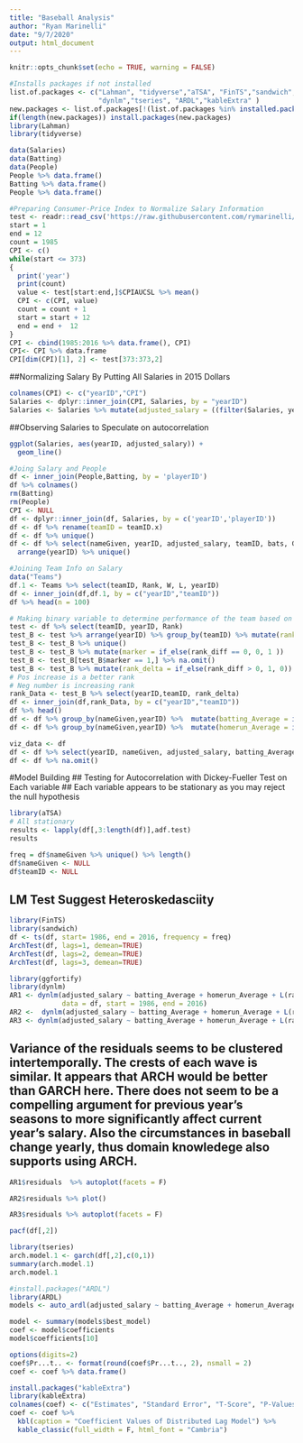 ```yaml
---
title: "Baseball Analysis"
author: "Ryan Marinelli"
date: "9/7/2020"
output: html_document
---
```

  
```r
knitr::opts_chunk$set(echo = TRUE, warning = FALSE)
```

```r
#Installs packages if not installed
list.of.packages <- c("Lahman", "tidyverse","aTSA", "FinTS","sandwich","ggfortify",
                      "dynlm","tseries", "ARDL","kableExtra" )
new.packages <- list.of.packages[!(list.of.packages %in% installed.packages()[,"Package"])]
if(length(new.packages)) install.packages(new.packages)
library(Lahman)
library(tidyverse)
```

```r
data(Salaries)
data(Batting)
data(People)
People %>% data.frame()
Batting %>% data.frame()
People %>% data.frame()
```



```r
#Preparing Consumer-Price Index to Normalize Salary Information
test <- readr::read_csv('https://raw.githubusercontent.com/rymarinelli/R/master/Baseball%20Analysis/CPIAUCSL%20(1).csv')
start = 1
end = 12
count = 1985
CPI <- c()
while(start <= 373)
{
  print('year')
  print(count)
  value <- test[start:end,]$CPIAUCSL %>% mean()
  CPI <- c(CPI, value)
  count = count + 1
  start = start + 12
  end = end +  12
}
CPI <- cbind(1985:2016 %>% data.frame(), CPI)
CPI<- CPI %>% data.frame
CPI[dim(CPI)[1], 2] <- test[373:373,2]
```

##Normalizing Salary By Putting All Salaries in 2015 Dollars
```r
colnames(CPI) <- c("yearID","CPI")
Salaries <- dplyr::inner_join(CPI, Salaries, by = "yearID")
Salaries <- Salaries %>% mutate(adjusted_salary = ((filter(Salaries, yearID == 2015)[1,][,2] %>% as.numeric())/CPI)*salary) 

```


##Observing Salaries to Speculate on autocorrelation 
```r
ggplot(Salaries, aes(yearID, adjusted_salary)) +
  geom_line()
```

```r
#Joing Salary and People 
df <- inner_join(People,Batting, by = 'playerID')
df %>% colnames()
rm(Batting)
rm(People)
CPI <- NULL
df <- dplyr::inner_join(df, Salaries, by = c('yearID','playerID'))
df <- df %>% rename(teamID = teamID.x)
df <- df %>% unique()
df <- df %>% select(nameGiven, yearID, adjusted_salary, teamID, bats, G, AB, R, H, X2B, X3B, HR,RBI, SB, CS, BB, SO, IBB, HBP, SH, SF, GIDP) %>% 
  arrange(yearID) %>% unique() 
```



```r
#Joining Team Info on Salary
data("Teams")
df.1 <- Teams %>% select(teamID, Rank, W, L, yearID)
df <- inner_join(df,df.1, by = c("yearID","teamID"))
df %>% head(n = 100)
```

```r
# Making binary variable to determine performance of the team based on rank 
test <- df %>% select(teamID, yearID, Rank) 
test_B <- test %>% arrange(yearID) %>% group_by(teamID) %>% mutate(rank_diff = Rank - lag(Rank))
test_B <- test_B %>% unique()
test_B <- test_B %>% mutate(marker = if_else(rank_diff == 0, 0, 1 ))
test_B <- test_B[test_B$marker == 1,] %>% na.omit() 
test_B <- test_B %>% mutate(rank_delta = if_else(rank_diff > 0, 1, 0))
# Pos increase is a better rank
# Neg number is increasing rank
rank_Data <- test_B %>% select(yearID,teamID, rank_delta)
df <- inner_join(df,rank_Data, by = c("yearID","teamID"))
df %>% head()
df <- df %>% group_by(nameGiven,yearID) %>%  mutate(batting_Average = if_else(AB == 0, 0, H/AB)) 
df <- df %>% group_by(nameGiven,yearID) %>%  mutate(homerun_Average = if_else(AB == 0, 0, HR/AB))
```

```r
viz_data <- df
df <- df %>% select(yearID, nameGiven, adjusted_salary, batting_Average, homerun_Average, rank_delta, W, L)
df <- df %>% na.omit()
```


#Model Building
## Testing for Autocorrelation with Dickey-Fueller Test on Each variable 
## Each variable appears to be stationary as you may reject the null hypothesis
```r
library(aTSA)
# All stationary 
results <- lapply(df[,3:length(df)],adf.test)
results
```

```r
freq = df$nameGiven %>% unique() %>% length()
df$nameGiven <- NULL
df$teamID <- NULL
```

## LM Test Suggest Heteroskedasciity 
```r
library(FinTS)
library(sandwich)
df <- ts(df, start= 1986, end = 2016, frequency = freq) 
ArchTest(df, lags=1, demean=TRUE)
ArchTest(df, lags=2, demean=TRUE)
ArchTest(df, lags=3, demean=TRUE)
```

```r
library(ggfortify)
library(dynlm)
AR1 <- dynlm(adjusted_salary ~ batting_Average + homerun_Average + L(rank_delta) + W + L, 
             data = df, start = 1986, end = 2016)
AR2 <-  dynlm(adjusted_salary ~ batting_Average + homerun_Average + L(rank_delta, 2) + W + L, data = df, start = 1986, end = 2016)
AR3 <- dynlm(adjusted_salary ~ batting_Average + homerun_Average + L(rank_delta, 3) + W + L, data = df, start = 1986, end = 2016)
```

## Variance of the residuals seems to be clustered intertemporally. The crests of each wave is similar. It appears that ARCH would be better than GARCH here. There does not seem to be a compelling argument for previous year's seasons to more significantly affect current year's salary. Also the circumstances in baseball change yearly, thus domain knowledege also supports using ARCH.   
```r
AR1$residuals  %>% autoplot(facets = F)
```

```r
AR2$residuals %>% plot()
```

```r
AR3$residuals %>% autoplot(facets = F)
```

```r
pacf(df[,2])
```

```r
library(tseries)
arch.model.1 <- garch(df[,2],c(0,1))
summary(arch.model.1)
arch.model.1
```

```r
#install.packages("ARDL")
library(ARDL)
models <- auto_ardl(adjusted_salary ~ batting_Average + homerun_Average + rank_delta + W + L , data = df, max_order = 2)

model <- summary(models$best_model)
coef <- model$coefficients
model$coefficients[10]
```

```r
options(digits=2)
coef$Pr...t.. <- format(round(coef$Pr...t.., 2), nsmall = 2)
coef <- coef %>% data.frame()

```

```r
install.packages("kableExtra")
library(kableExtra)
colnames(coef) <- c("Estimates", "Standard Error", "T-Score", "P-Values")
coef <- coef %>%
  kbl(caption = "Coefficient Values of Distributed Lag Model") %>%
  kable_classic(full_width = F, html_font = "Cambria")
```


